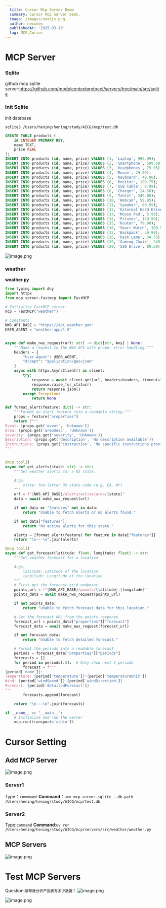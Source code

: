 ```yaml
---
  title: Cursor Mcp Server Demo
  summary: Cursor Mcp Server Demo.
  image: /images/nextjs.png
  author: hecodex
  publishedAt: '2025-03-13'
  tag: MCP,Cursor
---
```



# MCP Server
### Sqlite
github mcp sqlite server:https://github.com/modelcontextprotocol/servers/tree/main/src/sqlite
### Init Sqlite
init database
```shell
sqlite3 /Users/hening/hening/study/AICG/mcp/test.db
```


```sql
CREATE TABLE products (
    id INTEGER PRIMARY KEY,
    name TEXT,
    price REAL
);
INSERT INTO products (id, name, price) VALUES (1, 'Laptop', 999.99);
INSERT INTO products (id, name, price) VALUES (2, 'Smartphone', 599.50);
INSERT INTO products (id, name, price) VALUES (3, 'Headphones', 79.95);
INSERT INTO products (id, name, price) VALUES (4, 'Mouse', 29.99);
INSERT INTO products (id, name, price) VALUES (5, 'Keyboard', 49.90);
INSERT INTO products (id, name, price) VALUES (6, 'Monitor', 199.75);
INSERT INTO products (id, name, price) VALUES (7, 'USB Cable', 9.99);
INSERT INTO products (id, name, price) VALUES (8, 'Charger', 24.50);
INSERT INTO products (id, name, price) VALUES (9, 'Tablet', 349.00);
INSERT INTO products (id, name, price) VALUES (10, 'Webcam', 59.95);
INSERT INTO products (id, name, price) VALUES (11, 'Speaker', 89.99);
INSERT INTO products (id, name, price) VALUES (12, 'External Hard Drive', 129.90);
INSERT INTO products (id, name, price) VALUES (13, 'Mouse Pad', 5.99);
INSERT INTO products (id, name, price) VALUES (14, 'Printer', 149.50);
INSERT INTO products (id, name, price) VALUES (15, 'Router', 79.00);
INSERT INTO products (id, name, price) VALUES (16, 'Smart Watch', 199.95);
INSERT INTO products (id, name, price) VALUES (17, 'Backpack', 39.99);
INSERT INTO products (id, name, price) VALUES (18, 'Desk Lamp', 34.75);
INSERT INTO products (id, name, price) VALUES (19, 'Gaming Chair', 249.99);
INSERT INTO products (id, name, price) VALUES (20, 'SSD Drive', 89.50);
```
![image.png](https://r2.hecodex.me/obsidian/20250313225438911.png)

### weather
**weather.py**
```python
from typing import Any
import httpx
from mcp.server.fastmcp import FastMCP

# Initialize FastMCP server
mcp = FastMCP("weather")

# Constants
NWS_API_BASE = "https://api.weather.gov"
USER_AGENT = "weather-app/1.0"


async def make_nws_request(url: str) -> dict[str, Any] | None:
    """Make a request to the NWS API with proper error handling."""
    headers = {
        "User-Agent": USER_AGENT,
        "Accept": "application/geo+json"
    }
    async with httpx.AsyncClient() as client:
        try:
            response = await client.get(url, headers=headers, timeout=30.0)
            response.raise_for_status()
            return response.json()
        except Exception:
            return None

def format_alert(feature: dict) -> str:
    """Format an alert feature into a readable string."""
    props = feature["properties"]
    return f"""
Event: {props.get('event', 'Unknown')}
Area: {props.get('areaDesc', 'Unknown')}
Severity: {props.get('severity', 'Unknown')}
Description: {props.get('description', 'No description available')}
Instructions: {props.get('instruction', 'No specific instructions provided')}
"""


@mcp.tool()
async def get_alerts(state: str) -> str:
    """Get weather alerts for a US state.

    Args:
        state: Two-letter US state code (e.g. CA, NY)
    """
    url = f"{NWS_API_BASE}/alerts/active/area/{state}"
    data = await make_nws_request(url)

    if not data or "features" not in data:
        return "Unable to fetch alerts or no alerts found."

    if not data["features"]:
        return "No active alerts for this state."

    alerts = [format_alert(feature) for feature in data["features"]]
    return "\n---\n".join(alerts)

@mcp.tool()
async def get_forecast(latitude: float, longitude: float) -> str:
    """Get weather forecast for a location.

    Args:
        latitude: Latitude of the location
        longitude: Longitude of the location
    """
    # First get the forecast grid endpoint
    points_url = f"{NWS_API_BASE}/points/{latitude},{longitude}"
    points_data = await make_nws_request(points_url)

    if not points_data:
        return "Unable to fetch forecast data for this location."

    # Get the forecast URL from the points response
    forecast_url = points_data["properties"]["forecast"]
    forecast_data = await make_nws_request(forecast_url)

    if not forecast_data:
        return "Unable to fetch detailed forecast."

    # Format the periods into a readable forecast
    periods = forecast_data["properties"]["periods"]
    forecasts = []
    for period in periods[:5]:  # Only show next 5 periods
        forecast = f"""
{period['name']}:
Temperature: {period['temperature']}°{period['temperatureUnit']}
Wind: {period['windSpeed']} {period['windDirection']}
Forecast: {period['detailedForecast']}
"""
        forecasts.append(forecast)

    return "\n---\n".join(forecasts)

if __name__ == "__main__":
    # Initialize and run the server
    mcp.run(transport='stdio')%
```

# Cursor Setting
## Add MCP Server
![image.png](https://r2.hecodex.me/obsidian/20250313224616870.png)
### Server1
Type：`commmand`
**Command**：`uvx mcp-server-sqlite --db-path /Users/hening/hening/study/AICG/mcp/test.db`

### Server2
Type:`command`
**Command**:`uv run /Users/hening/hening/study/AICG/mcp/servers/src/weather/weather.py`

## MCP Servers
![image.png](https://r2.hecodex.me/obsidian/20250313224511846.png)

# Test MCP Servers
Question:`请帮我分析产品表有多少数据？`
![image.png](https://r2.hecodex.me/obsidian/20250313225637174.png)

![image.png](https://r2.hecodex.me/obsidian/20250313225715559.png)


